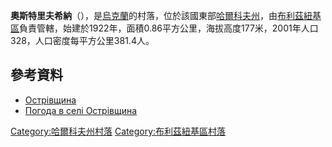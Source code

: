 {{coord|48|52|3|N|36|38|2|E|scale:100000_region:UA|display=title}}

'''奧斯特里夫希納'''（{{lang-uk|Острівщина}}），是[[烏克蘭|烏克蘭]]的村落，位於該國東部[[哈爾科夫州|哈爾科夫州]]，由[[布利茲紐基區|布利茲紐基區]]負責管轄，始建於1922年，面積0.86平方公里，海拔高度177米，2001年人口328，人口密度每平方公里381.4人。

==參考資料==
* [http://gska2.rada.gov.ua/pls/z7502/A005?rdat1=09.01.2009&rf7571=32320 Острівщина]{{dead link|date=2017年12月 |bot=InternetArchiveBot |fix-attempted=yes }}
* [http://weather.in.ua/ua/har'kovskaja/19274 Погода в селі Острівщина] {{Wayback|url=http://weather.in.ua/ua/har'kovskaja/19274 |date=20160323024254 }}

{{DEFAULTSORT:Острівщина}}
[[Category:哈爾科夫州村落|Category:哈爾科夫州村落]]
[[Category:布利茲紐基區村落|Category:布利茲紐基區村落]]


{{Kharkiv-geo-stub}}